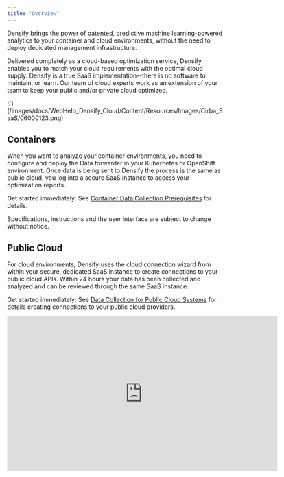 ```yaml
---
title: "Overview"
---
```


Densify brings the power of patented, predictive machine learning-powered analytics to your container and cloud environments, without the need to deploy dedicated management infrastructure.

Delivered completely as a cloud-based optimization service, Densify enables you to match your cloud requirements with the optimal cloud supply. Densify is a true SaaS implementation--there is no software to maintain, or learn. Our team of cloud experts work as an extension of your team to keep your public and/or private cloud optimized.

<Accordion title="Figure: Densify Architecture ">
<Frame>![](/images/docs/WebHelp_Densify_Cloud/Content/Resources/Images/Cirba_SaaS/06000123.png)</Frame>
</Accordion>


## Containers

When you want to analyze your container environments, you need to configure and deploy the Data forwarder in your Kubernetes or OpenShift environment. Once data is being sent to Densify the process is the same as public cloud, you log into a secure SaaS instance to access your optimization reports.

Get started immediately: See [Container Data Collection Prerequisites](../Data_Collection_for_Public_Cloud_Systems/Container_Data_Collection_Prerequisites) for details.

<Note>
Specifications, instructions and the user interface are subject to change without notice.
</Note>



## Public Cloud

For cloud environments, Densify uses the cloud connection wizard from within your secure, dedicated SaaS instance to create connections to your public cloud APIs. Within 24 hours your data has been collected and analyzed and can be reviewed through the same SaaS instance.

Get started immediately: See [Data Collection for Public Cloud Systems](../Data_Collection_for_Public_Cloud_Systems/Data_Collection_for_Public_Cloud_Systems) for details creating connections to your public cloud providers.

<Accordion title="Video: Densify Console Overview - Public Cloud">
<Frame>
<iframe allowfullscreen="allowfullscreen" class="vidyard_iframe" frameborder="0" height="360" mozallowfullscreen="mozallowfullscreen" msallowfullscreen="msallowfullscreen" oallowfullscreen="oallowfullscreen" src="https://player.vimeo.com/video/301275437" webkitallowfullscreen="webkitallowfullscreen" width="630"></iframe>
</Frame>


</Accordion>

